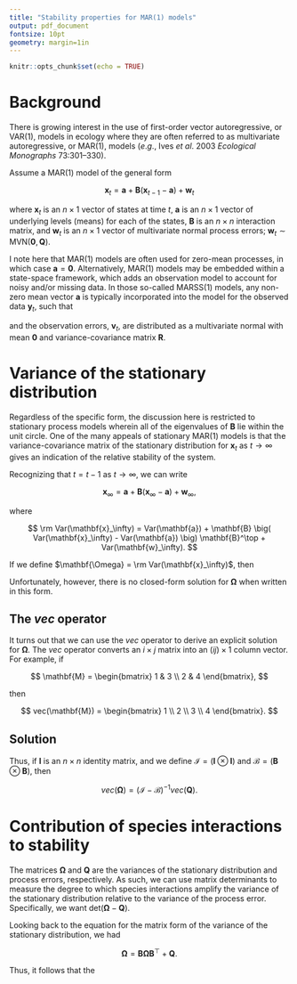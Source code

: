 ```yaml
---
title: "Stability properties for MAR(1) models"
output: pdf_document
fontsize: 10pt
geometry: margin=1in
---
```


```r
knitr::opts_chunk$set(echo = TRUE)
```

\begin{center}
\textit{Mark Scheuerell, NOAA Northwest Fisheries Science Center, Seattle, WA USA}
\end{center}

# Background

There is growing interest in the use of first-order vector autoregressive, or VAR(1), models in ecology where they are often referred to as multivariate autoregressive, or MAR(1), models ($e.g.$, Ives $et$ $al$. 2003 $Ecological$ $Monographs$ 73:301–330).

Assume a MAR(1) model of the general form

$$
\mathbf{x}_t = \mathbf{a} + \mathbf{B} (\mathbf{x}_{t-1} - \mathbf{a}) + \mathbf{w}_t
$$

where $\mathbf{x}_t$ is an $n \times 1$ vector of states at time $t$, $\mathbf{a}$ is an $n \times 1$ vector of underlying levels (means) for each of the states, $\mathbf{B}$ is an $n \times n$ interaction matrix, and $\mathbf{w}_t$ is an $n \times 1$ vector of multivariate normal process errors; $\mathbf{w}_t \sim \text{MVN}(\mathbf{0}, \mathbf{Q})$.

I note here that MAR(1) models are often used for zero-mean processes, in which case $\mathbf{a} = \mathbf{0}$. Alternatively, MAR(1) models may be embedded within a state-space framework, which adds an observation model to account for noisy and/or missing  data. In those so-called MARSS(1) models, any non-zero mean vector $\mathbf{a}$ is typically incorporated into the model for the observed data $\mathbf{y}_t$, such that

\begin{gather*}
\mathbf{x}_t = \mathbf{B} \mathbf{x}_{t-1} + \mathbf{w}_t \\
\mathbf{y}_t = \mathbf{a} + \mathbf{x}_t + \mathbf{v}_t,
\end{gather*}

and the observation errors, $\mathbf{v}_t$, are distributed as a multivariate normal with mean $\mathbf{0}$ and variance-covariance matrix $\mathbf{R}$.

# Variance of the stationary distribution

Regardless of the specific form, the discussion here is restricted to stationary process models wherein all of the eigenvalues of $\mathbf{B}$ lie within the unit circle. One of the many appeals of stationary MAR(1) models is that the variance-covariance matrix of the stationary distribution for $\mathbf{x}_t$ as $t \rightarrow \infty$ gives an indication of the relative stability of the system. 

Recognizing that $t = t-1$ as $t \rightarrow \infty$, we can write

$$
\mathbf{x}_\infty = \mathbf{a} + \mathbf{B} (\mathbf{x}_\infty - \mathbf{a}) + \mathbf{w}_\infty,
$$

where

$$
\rm Var(\mathbf{x}_\infty) = Var(\mathbf{a}) + \mathbf{B} \big( Var(\mathbf{x}_\infty) - Var(\mathbf{a}) \big) \mathbf{B}^\top + Var(\mathbf{w}_\infty).
$$

If we define $\mathbf{\Omega} = \rm Var(\mathbf{x}_\infty)$, then

\begin{align*}  
\mathbf{\Omega} &= \mathbf{0} + \mathbf{B} \left( \mathbf{\Omega} - \mathbf{0} \right) \mathbf{B}^\top + \mathbf{Q} \\
 &= \mathbf{B} \mathbf{\Omega} \mathbf{B}^\top + \mathbf{Q}.
\end{align*}

Unfortunately, however, there is no closed-form solution for $\mathbf{\Omega}$ when written in this form.

## The $vec$ operator

It turns out that we can use the $vec$ operator to derive an explicit solution for $\mathbf{\Omega}$. The $vec$ operator converts an $i \times j$ matrix into an $(ij) \times 1$ column vector. For example, if

$$
\mathbf{M} = 
\begin{bmatrix}
    1 & 3 \\
    2 & 4
\end{bmatrix},
$$

then

$$
vec(\mathbf{M}) = 
\begin{bmatrix}
    1 \\
    2 \\
    3 \\
    4 
\end{bmatrix}.
$$

## Solution

Thus, if $\mathbf{I}$ is an $n \times n$ identity matrix, and we define $\mathcal{I} = (\mathbf{I} \otimes \mathbf{I})$ and $\mathcal{B} = (\mathbf{B} \otimes \mathbf{B})$, then

$$
vec(\mathbf{\Omega}) = (\mathcal{I} - \mathcal{B})^{-1} vec(\mathbf{Q}).
$$

# Contribution of species interactions to stability

The matrices $\mathbf{\Omega}$ and $\mathbf{Q}$ are the variances of the stationary distribution and process errors, respectively. As such, we can use matrix determinants to measure the degree to which species interactions amplify the variance of the stationary distribution relative to the variance of the process error. Specifically, we want $\text{det}(\mathbf{\Omega} - \mathbf{Q})$.

Looking back to the equation for the matrix form of the variance of the stationary distribution, we had

$$
\mathbf{\Omega} = \mathbf{B} \mathbf{\Omega} \mathbf{B}^\top + \mathbf{Q}.
$$

Thus, it follows that the 